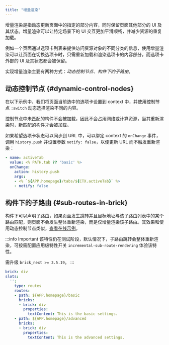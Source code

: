 ```yaml
---
title: "增量渲染"
---
```



增量渲染是指动态更新页面中的指定的部分内容，同时保留页面其他部分的 UI 及其状态。增量渲染可以让特定场景下的 UI 交互更加平滑顺畅，并减少资源的重复加载。

例如一个页面通过选项卡列表来提供访问资源对象的不同分类的信息，使用增量渲染可以让页面在切换选项卡时，只需重新加载和渲染选项卡的内容部分，而选项卡外部的 UI 及其状态都会被保留。

实现增量渲染主要有两种方式：*动态控制节点*、*构件下的子路由*。

## 动态控制节点 {#dynamic-control-nodes}

在以下示例中，我们将页面当前选中的选项卡设置到 context 中，并使用控制节点 `:switch` 动态选择渲染不同的内容。

<NextExample
  files={files}
  hiddenFiles={hiddenFiles}
/>

控制节点中未匹配的构件不会被加载，因此不会占用网络或计算资源，当其重新渲染时，新匹配的构件才会被加载。

如果希望选项卡状态可以同步到 URL 中，可以绑定 context 的 `onChange` 事件，调用 `history.push` 并设置参数 `notify: false`，以便更新 URL 而不触发重新渲染：

```yaml
- name: activeTab
  value: <% PATH.tab ?? 'basic' %>
  onChange:
    action: history.push
    args:
    - <% `${APP.homepage}/tabs/${CTX.activeTab}` %>
    - notify: false
```

## 构件下的子路由 {#sub-routes-in-brick}

构件下可以声明子路由，如果页面发生跳转并且目标地址与该子路由列表中的某个路由匹配，则页面不会发生整体重新渲染，而是仅增量渲染该子路由。其效果和使用动态控制节点类似，[查看在线示例](https://stackblitz.com/edit/brick-next-sub-routes?file=storyboards%2Fapp-tabs.yml)。

:::info Important
该特性仍在测试阶段，默认情况下，子路由跳转会整体重新渲染，可按需配置应用级特性开关 `incremental-sub-route-rendering` 体验该特性。

需升级 `brick_next >= 3.5.19`。
:::

```yaml
brick: div
slots:
  '':
    type: routes
    routes:
    - path: ${APP.homepage}/basic
      bricks:
      - brick: div
        properties:
          textContent: This is the basic settings.
    - path: ${APP.homepage}/advanced
      bricks:
      - brick: div
        properties:
          textContent: This is the advanced settings.
```
